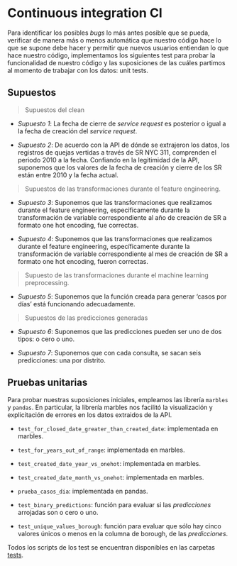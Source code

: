 # Continuous integration CI {#continuos_integration}

<div align='justify'>

Para identificar los  posibles *bugs* lo más antes posible que se pueda, verificar de manera más o menos automática que nuestro código hace lo que se supone debe hacer y permitir que nuevos usuarios entiendan lo que hace nuestro código, implementamos los siguientes test para probar la funcionalidad de nuestro código y las suposiciones de las cuáles partimos al momento de trabajar con los datos: unit tests.

## Supuestos

> Supuestos del clean

* *Supuesto 1*: La fecha de cierre de *service request* es posterior o igual a la fecha de creación del *service request*.

* *Supuesto 2*: De acuerdo con la API de dónde se extrajeron los datos, los registros de quejas vertidas a través de SR NYC 311, comprenden el periodo 2010 a la fecha. Confiando en la legitimidad de la API, suponemos que los valores de la fecha de creación y cierre de los SR están entre 2010 y la fecha actual.

> Supuestos de las transformaciones durante el feature engineering.

* *Supuesto 3*: Suponemos que las transformaciones que realizamos durante el feature engineering, especificamente durante la transformación de variable correspondiente al año de creación de SR a formato one hot encoding, fue correctas.

* *Supuesto 4*: Suponemos que las transformaciones que realizamos durante el feature engineering, específicamente durante la transformación de variable correspondiente al mes de creación de SR a formato one hot encoding, fueron correctas.

> Supuesto de las transformaciones durante el machine learning preprocessing.

* *Supuesto 5*: Suponemos que la función creada para generar 'casos por días' está funcionando adecuadamente.


> Supuestos de las predicciones generadas

* *Supuesto 6*: Suponemos que las predicciones pueden ser uno de dos tipos: o cero o uno.

* *Supuesto 7*: Suponemos que con cada consulta, se sacan seis predicciones: una por distrito.

## Pruebas unitarias

Para probar nuestras suposiciones iniciales, empleamos las librería `marbles` y `pandas`. En particular, la librería marbles nos facilitó la visualización y explicitación de errores en los datos extraidos de la API.


+ `test_for_closed_date_greater_than_created_date`: implementada en marbles.

+ `test_for_years_out_of_range`: implementada en marbles.

+ `test_created_date_year_vs_onehot`: implementada en marbles.

+ `test_created_date_month_vs_onehot`: implementada en marbles.

+  `prueba_casos_dia`: implementada en pandas.

+ `test_binary_predictions`:          función para evaluar si las *predicciones* arrojadas son o cero o uno.

+ `test_unique_values_borough`: función para evaluar que sólo hay cinco valores únicos o menos en la columna de borough, de las *predicciones*.

Todos los scripts de los test se encuentran disponibles en las carpetas [tests](https://github.com/dapivei/data-product-architecture-final-project/tree/master/tests).

</div>
